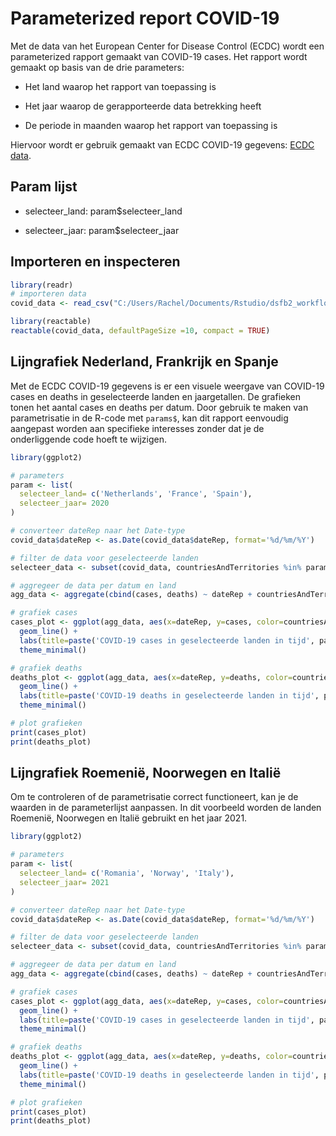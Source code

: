 # Parameterized report COVID-19
Met de data van het European Center for Disease Control (ECDC) wordt een parameterized rapport gemaakt van COVID-19 cases. Het rapport wordt gemaakt op basis van de drie parameters:

-  Het land waarop het rapport van toepassing is

- Het jaar waarop de gerapporteerde data betrekking heeft

- De periode in maanden waarop het rapport van toepassing is

Hiervoor wordt er gebruik gemaakt van ECDC COVID-19 gegevens: [ECDC data](https://www.ecdc.europa.eu/en/publications-data/data-daily-new-cases-covid-19-eueea-country).

## Param lijst 

- selecteer_land: param$selecteer_land

- selecteer_jaar: param$selecteer_jaar

## Importeren en inspecteren
```r
library(readr)
# importeren data
covid_data <- read_csv("C:/Users/Rachel/Documents/Rstudio/dsfb2_workflows_portfolio/portfolio/data/data.csv")

library(reactable)
reactable(covid_data, defaultPageSize =10, compact = TRUE)
```

## Lijngrafiek Nederland, Frankrijk en Spanje
Met de ECDC COVID-19 gegevens is er een visuele weergave van COVID-19 cases en deaths in geselecteerde landen en jaargetallen. De grafieken tonen het aantal cases en deaths per datum. Door gebruik te maken van parametrisatie in de R-code met `params$`, kan dit rapport eenvoudig aangepast worden aan specifieke interesses zonder dat je de onderliggende code hoeft te wijzigen.
```r
library(ggplot2)

# parameters
param <- list(
  selecteer_land= c('Netherlands', 'France', 'Spain'),
  selecteer_jaar= 2020
)

# converteer dateRep naar het Date-type
covid_data$dateRep <- as.Date(covid_data$dateRep, format='%d/%m/%Y')

# filter de data voor geselecteerde landen
selecteer_data <- subset(covid_data, countriesAndTerritories %in% param$selecteer_land & format(dateRep, "%Y") == param$selecteer_jaar)

# aggregeer de data per datum en land
agg_data <- aggregate(cbind(cases, deaths) ~ dateRep + countriesAndTerritories, data=selecteer_data, sum)

# grafiek cases
cases_plot <- ggplot(agg_data, aes(x=dateRep, y=cases, color=countriesAndTerritories)) +
  geom_line() +
  labs(title=paste('COVID-19 cases in geselecteerde landen in tijd', param$selecteer_jaar), x='Datum', y='Aantal cases') +
  theme_minimal()

# grafiek deaths
deaths_plot <- ggplot(agg_data, aes(x=dateRep, y=deaths, color=countriesAndTerritories)) +
  geom_line() +
  labs(title=paste('COVID-19 deaths in geselecteerde landen in tijd', param$selecteer_jaar), x='Datum', y='Aantal cases') +
  theme_minimal()

# plot grafieken
print(cases_plot)
print(deaths_plot)

```

## Lijngrafiek Roemenië, Noorwegen en Italië
Om te controleren of de parametrisatie correct functioneert, kan je de waarden in de parameterlijst aanpassen. In dit voorbeeld worden de landen Roemenië, Noorwegen en Italië gebruikt en het jaar 2021.
```r
library(ggplot2)

# parameters
param <- list(
  selecteer_land= c('Romania', 'Norway', 'Italy'),
  selecteer_jaar= 2021
)

# converteer dateRep naar het Date-type
covid_data$dateRep <- as.Date(covid_data$dateRep, format='%d/%m/%Y')

# filter de data voor geselecteerde landen
selecteer_data <- subset(covid_data, countriesAndTerritories %in% param$selecteer_land & format(dateRep, "%Y") == param$selecteer_jaar)

# aggregeer de data per datum en land
agg_data <- aggregate(cbind(cases, deaths) ~ dateRep + countriesAndTerritories, data=selecteer_data, sum)

# grafiek cases
cases_plot <- ggplot(agg_data, aes(x=dateRep, y=cases, color=countriesAndTerritories)) +
  geom_line() +
  labs(title=paste('COVID-19 cases in geselecteerde landen in tijd', param$selecteer_jaar), x='Datum', y='Aantal cases') +
  theme_minimal()

# grafiek deaths
deaths_plot <- ggplot(agg_data, aes(x=dateRep, y=deaths, color=countriesAndTerritories)) +
  geom_line() +
  labs(title=paste('COVID-19 deaths in geselecteerde landen in tijd', param$selecteer_jaar), x='Datum', y='Aantal cases') +
  theme_minimal()

# plot grafieken
print(cases_plot)
print(deaths_plot)

```


